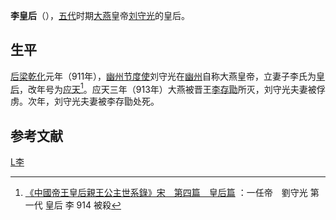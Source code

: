 '''李皇后'''（{{bd||？|914年||catIdx=Li,李}}），[[五代|五代]]时期[[燕_(五代)|大燕]]皇帝[[刘守光|刘守光]]的皇后。

== 生平 ==

[[后梁|后梁]][[乾化|乾化]]元年（911年），[[幽州节度使|幽州节度使]]刘守光在[[幽州_(古代)|幽州]]自称大燕皇帝，立妻子李氏为[[皇后|皇后]]，改年号为[[应天_(刘守光)|应天]]<ref>[http://nrch.cca.gov.tw/ccahome/website/site4/BY_Collect/b9000e0/e004/cca220003-li-wpkbbyb9000e0040026-0096-u.xml 《中國帝王皇后親王公主世系錄》宋　第四篇　皇后篇] {{webarchive|url=https://web.archive.org/web/20120626014235/http://nrch.cca.gov.tw/ccahome/website/site4/BY_Collect/b9000e0/e004/cca220003-li-wpkbbyb9000e0040026-0096-u.xml |date=2012-06-26 }}：一任帝　劉守光 第一代 皇后 李 914 被殺</ref>。应天三年（913年）大燕被晋王[[唐庄宗|李存勖]]所灭，刘守光夫妻被俘虏。次年，刘守光夫妻被李存勖处死。

==参考文献==
<div class="references-small">
<references />
</div>

{{start box}} 
{{s-before|[[唐朝|唐朝]][[积善太后|何皇后]]}} 
{{s-title|[[:Category:五代十國皇后|大燕皇后]]|911年—913年}} 
{{s-after|[[后唐|后唐]][[劉玉娘|刘皇后]]}} 
{{end box}}

{{十國皇后}}

[[Category:桀燕皇后|L李]]